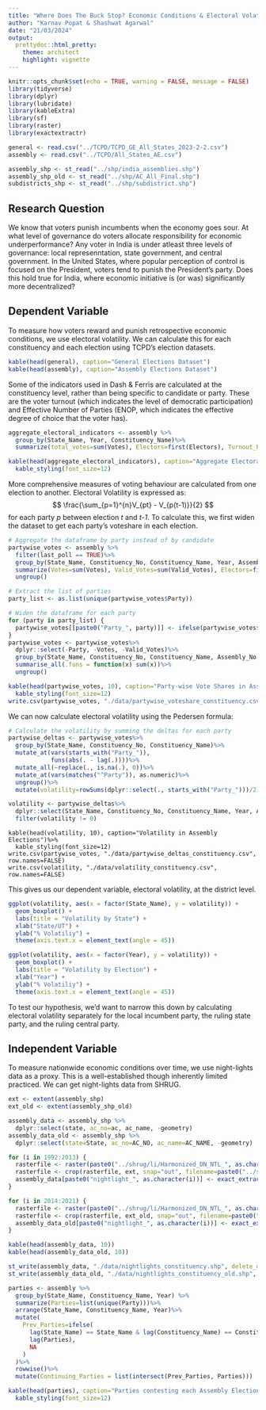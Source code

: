 ```yaml
---
title: "Where Does The Buck Stop? Economic Conditions & Electoral Volatility"
author: "Karnav Popat & Shashwat Agarwal"
date: "21/03/2024"
output: 
  prettydoc::html_pretty:
    theme: architect
    highlight: vignette
---
```


```r
knitr::opts_chunk$set(echo = TRUE, warning = FALSE, message = FALSE)
library(tidyverse)
library(dplyr)
library(lubridate)
library(kableExtra)
library(sf)
library(raster)
library(exactextractr)
```

```r
general <- read.csv("../TCPD/TCPD_GE_All_States_2023-2-2.csv")
assembly <- read.csv("../TCPD/All_States_AE.csv")

assembly_shp <- st_read("../shp/india_assemblies.shp")
assembly_shp_old <- st_read("../shp/AC_All_Final.shp")
subdistricts_shp <- st_read("../shp/subdistrict.shp")
```

## Research Question

We know that voters punish incumbents when the economy goes sour. At what level of governance do voters allocate responsibility for economic underperformance? Any voter in India is under atleast three levels of governance: local represenntation, state government, and central government. In the United States, where popular perception of control is focused on the President, voters tend to punish the President's party. Does this hold true for India, where economic initiative is (or was) significantly more decentralized?

## Dependent Variable

To measure how voters reward and punish retrospective economic conditions, we use electoral volatility. We can calculate this for each constituency and each election using TCPD's election datasets.

```r
kable(head(general), caption="General Elections Dataset")
kable(head(assembly), caption="Assembly Elections Dataset")
```

Some of the indicators used in Dash & Ferris are calculated at the constituency level, rather than being specific to candidate or party. These are the voter turnout (which indicates the level of democratic participation) and Effective Number of Parties (ENOP, which indicates the effective degree of choice that the voter has).

```r
aggregate_electoral_indicators <- assembly %>%
  group_by(State_Name, Year, Constituency_Name)%>%
  summarize(total_votes=sum(Votes), Electors=first(Electors), Turnout_Percentage=first(Turnout_Percentage), ENOP=first(ENOP))
```

```r
kable(head(aggregate_electoral_indicators), caption="Aggregate Electoral Indicators") %>%
  kable_styling(font_size=12)
```

More comprehensive measures of voting behaviour are calculated from one election to another. Electoral Volatility is expressed as:
$$
\frac{\sum_{p=1}^{n}V_{pt} - V_{p(t-1)}}{2}
$$
for each party _p_ between election _t_ and _t-1_. To calculate this, we first widen the dataset to get each party's voteshare in each election.

``` r
# Aggregate the dataframe by party instead of by candidate
partywise_votes <- assembly %>%
  filter(last_poll == TRUE)%>%
  group_by(State_Name, Constituency_No, Constituency_Name, Year, Assembly_No, Party)%>%
  summarize(Votes=sum(Votes), Valid_Votes=sum(Valid_Votes), Electors=first(Electors), Constituency_Type=first(Constituency_Type), Vote_Share_Percentage=sum(Vote_Share_Percentage))%>%
  ungroup()
```

``` r
# Extract the list of parties
party_list <- as.list(unique(partywise_votes$Party))

# Widen the dataframe for each party
for (party in party_list) {
  partywise_votes[[paste0("Party_", party)]] <- ifelse(partywise_votes$Party == party, partywise_votes$Vote_Share_Percentage, 0)
}
partywise_votes <- partywise_votes%>%
  dplyr::select(-Party, -Votes, -Valid_Votes)%>%
  group_by(State_Name, Constituency_No, Constituency_Name, Assembly_No, Year, Electors, Constituency_Type)%>%
  summarise_all(.funs = function(x) sum(x))%>%
  ungroup()
```

```r
kable(head(partywise_votes, 10), caption="Party-wise Vote Shares in Assembly Elections")%>%
  kable_styling(font_size=12)
write.csv(partywise_votes, "./data/partywise_voteshare_constituency.csv", row.names=FALSE)
```

We can now calculate electoral volatility using the Pedersen formula:

``` r
# Calculate the volatility by summing the deltas for each party
partywise_deltas <- partywise_votes%>%
  group_by(State_Name, Constituency_No, Constituency_Name)%>%
  mutate_at(vars(starts_with("Party_")), 
            funs(abs(. - lag(.))))%>%
  mutate_all(~replace(., is.na(.), 0))%>%
  mutate_at(vars(matches("^Party")), as.numeric)%>%
  ungroup()%>%
  mutate(volatility=rowSums(dplyr::select(., starts_with("Party_")))/2)

volatility <- partywise_deltas%>%
  dplyr::select(State_Name, Constituency_No, Constituency_Name, Year, Assembly_No, volatility)%>%
  filter(volatility != 0)
```

``` volatility_table
kable(head(volatility, 10), caption="Volatility in Assembly Elections")%>%
  kable_styling(font_size=12)
write.csv(partywise_votes, "./data/partywise_deltas_constituency.csv", row.names=FALSE)
write.csv(volatility, "./data/volatility_constituency.csv", row.names=FALSE)
```

This gives us our dependent variable, electoral volatility, at the district level.

``` r
ggplot(volatility, aes(x = factor(State_Name), y = volatility)) +
  geom_boxplot() +
  labs(title = "Volatility by State") +
  xlab("State/UT") +
  ylab("% Volatiliy") +
  theme(axis.text.x = element_text(angle = 45))
```

``` r
ggplot(volatility, aes(x = factor(Year), y = volatility)) +
  geom_boxplot() +
  labs(title = "Volatility by Election") +
  xlab("Year") +
  ylab("% Volatiliy") +
  theme(axis.text.x = element_text(angle = 45))
```

To test our hypothesis, we'd want to narrow this down by calculating electoral volatility separately for the local incumbent party, the ruling state party, and the ruling central party.

## Independent Variable

To measure nationwide economic conditions over time, we use night-lights data as a proxy. This is a well-established though inherently limited practiced. We can get night-lights data from SHRUG.

``` r
ext <- extent(assembly_shp)
ext_old <- extent(assembly_shp_old)

assembly_data <- assembly_shp %>%
  dplyr::select(state, ac_no=ac, ac_name, -geometry)
assembly_data_old <- assembly_shp %>%
  dplyr::select(state=State, ac_no=AC_NO, ac_name=AC_NAME, -geometry)
```

```r
for (i in 1992:2013) {
  rasterfile <- raster(paste0("../shrug/li/Harmonized_DN_NTL_", as.character(i), "_calDMSP.tif"))
  rasterfile <- crop(rasterfile, ext, snap="out", filename=paste0("../shrug/li/clipped_", as.character(i), "_calDMSP.tif"), overwrite=TRUE)
  assembly_data[paste0("nightlight_", as.character(i))] <- exact_extract(rasterfile, assembly_shp, 'mean', progress=FALSE)
}
```

``` r
for (i in 2014:2021) {
  rasterfile <- raster(paste0("../shrug/li/Harmonized_DN_NTL_", as.character(i), "_simVIIRS.tif"))
  rasterfile <- crop(rasterfile, ext_old, snap="out", filename=paste0("../shrug/li/clipped_", as.character(i), "_simVIIRS.tif"), overwrite=TRUE)
  assembly_data_old[paste0("nightlight_", as.character(i))] <- exact_extract(rasterfile, assembly_shp_old, 'mean', progress=FALSE)
}
```

``` r
kable(head(assembly_data, 10))
kable(head(assembly_data_old, 10))

st_write(assembly_data, "./data/nightlights_constituency.shp", delete_dsn = T)
st_write(assembly_data_old, "./data/nightlights_constituency_old.shp", delete_dsn = T)
```

``` r
parties <- assembly %>%
  group_by(State_Name, Constituency_Name, Year) %>%
  summarize(Parties=list(unique(Party)))%>%
  arrange(State_Name, Constituency_Name, Year)%>%
  mutate(
    Prev_Parties=ifelse(
      lag(State_Name) == State_Name & lag(Constituency_Name) == Constituency_Name,
      lag(Parties),
      NA
    )
  )%>%
  rowwise()%>%
  mutate(Continuing_Parties = list(intersect(Prev_Parties, Parties)))
```

```r
kable(head(parties), caption="Parties contesting each Assembly Election")%>%
  kable_styling(font_size=12)
```

